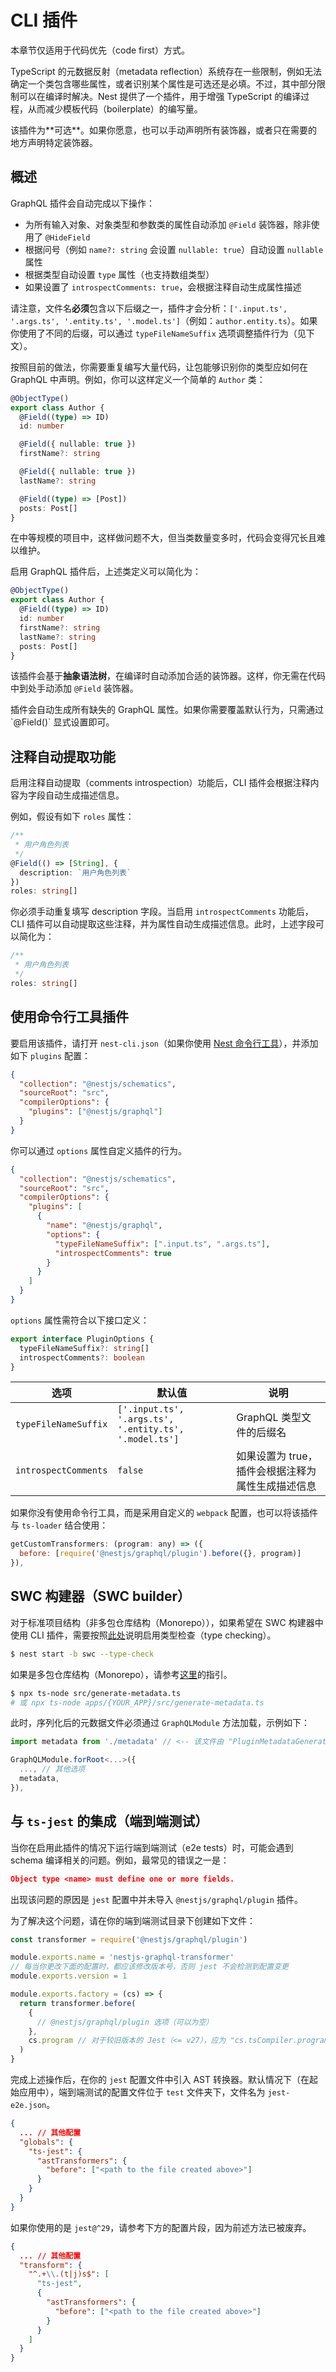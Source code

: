 # CLI 插件

<CalloutInfo type="warning">

本章节仅适用于代码优先（code first）方式。

</CalloutInfo>

TypeScript 的元数据反射（metadata reflection）系统存在一些限制，例如无法确定一个类包含哪些属性，或者识别某个属性是可选还是必填。不过，其中部分限制可以在编译时解决。Nest 提供了一个插件，用于增强 TypeScript 的编译过程，从而减少模板代码（boilerplate）的编写量。

<CalloutInfo>
  该插件为**可选**。如果你愿意，也可以手动声明所有装饰器，或者只在需要的地方声明特定装饰器。
</CalloutInfo>

## 概述

GraphQL 插件会自动完成以下操作：

- 为所有输入对象、对象类型和参数类的属性自动添加 `@Field` 装饰器，除非使用了 `@HideField`
- 根据问号（例如 `name?: string` 会设置 `nullable: true`）自动设置 `nullable` 属性
- 根据类型自动设置 `type` 属性（也支持数组类型）
- 如果设置了 `introspectComments: true`，会根据注释自动生成属性描述

请注意，文件名**必须**包含以下后缀之一，插件才会分析：`['.input.ts', '.args.ts', '.entity.ts', '.model.ts']`（例如：`author.entity.ts`）。如果你使用了不同的后缀，可以通过 `typeFileNameSuffix` 选项调整插件行为（见下文）。

按照目前的做法，你需要重复编写大量代码，让包能够识别你的类型应如何在 GraphQL 中声明。例如，你可以这样定义一个简单的 `Author` 类：

```ts filename='authors/models/author.model.ts'
@ObjectType()
export class Author {
  @Field((type) => ID)
  id: number

  @Field({ nullable: true })
  firstName?: string

  @Field({ nullable: true })
  lastName?: string

  @Field((type) => [Post])
  posts: Post[]
}
```

在中等规模的项目中，这样做问题不大，但当类数量变多时，代码会变得冗长且难以维护。

启用 GraphQL 插件后，上述类定义可以简化为：

```ts filename='authors/models/author.model.ts'
@ObjectType()
export class Author {
  @Field((type) => ID)
  id: number
  firstName?: string
  lastName?: string
  posts: Post[]
}
```

该插件会基于**抽象语法树**，在编译时自动添加合适的装饰器。这样，你无需在代码中到处手动添加 `@Field` 装饰器。

<CalloutInfo>
  插件会自动生成所有缺失的 GraphQL 属性。如果你需要覆盖默认行为，只需通过
  `@Field()` 显式设置即可。
</CalloutInfo>

## 注释自动提取功能

启用注释自动提取（comments introspection）功能后，CLI 插件会根据注释内容为字段自动生成描述信息。

例如，假设有如下 `roles` 属性：

```ts
/**
 * 用户角色列表
 */
@Field(() => [String], {
  description: `用户角色列表`
})
roles: string[]
```

你必须手动重复填写 description 字段。当启用 `introspectComments` 功能后，CLI 插件可以自动提取这些注释，并为属性自动生成描述信息。此时，上述字段可以简化为：

```ts
/**
 * 用户角色列表
 */
roles: string[]
```

## 使用命令行工具插件

要启用该插件，请打开 `nest-cli.json`（如果你使用 [Nest 命令行工具](/cli/overview)），并添加如下 `plugins` 配置：

```json
{
  "collection": "@nestjs/schematics",
  "sourceRoot": "src",
  "compilerOptions": {
    "plugins": ["@nestjs/graphql"]
  }
}
```

你可以通过 `options` 属性自定义插件的行为。

```json
{
  "collection": "@nestjs/schematics",
  "sourceRoot": "src",
  "compilerOptions": {
    "plugins": [
      {
        "name": "@nestjs/graphql",
        "options": {
          "typeFileNameSuffix": [".input.ts", ".args.ts"],
          "introspectComments": true
        }
      }
    ]
  }
}
```

`options` 属性需符合以下接口定义：

```ts
export interface PluginOptions {
  typeFileNameSuffix?: string[]
  introspectComments?: boolean
}
```

| 选项                 | 默认值                                                 | 说明                                              |
| -------------------- | ------------------------------------------------------ | ------------------------------------------------- |
| `typeFileNameSuffix` | `['.input.ts', '.args.ts', '.entity.ts', '.model.ts']` | GraphQL 类型文件的后缀名                          |
| `introspectComments` | `false`                                                | 如果设置为 true，插件会根据注释为属性生成描述信息 |

如果你没有使用命令行工具，而是采用自定义的 `webpack` 配置，也可以将该插件与 `ts-loader` 结合使用：

```js
getCustomTransformers: (program: any) => ({
  before: [require('@nestjs/graphql/plugin').before({}, program)]
}),
```

## SWC 构建器（SWC builder）

对于标准项目结构（非多包仓库结构（Monorepo）），如果希望在 SWC 构建器中使用 CLI 插件，需要按照[此处](/recipes/swc#type-checking)说明启用类型检查（type checking）。

```bash
$ nest start -b swc --type-check
```

如果是多包仓库结构（Monorepo），请参考[这里](/recipes/swc#monorepo-and-cli-plugins)的指引。

```bash
$ npx ts-node src/generate-metadata.ts
# 或 npx ts-node apps/{YOUR_APP}/src/generate-metadata.ts
```

此时，序列化后的元数据文件必须通过 `GraphQLModule` 方法加载，示例如下：

```ts
import metadata from './metadata' // <-- 该文件由 "PluginMetadataGenerator" 自动生成

GraphQLModule.forRoot<...>({
  ..., // 其他选项
  metadata,
}),
```

## 与 `ts-jest` 的集成（端到端测试）

当你在启用此插件的情况下运行端到端测试（e2e tests）时，可能会遇到 schema 编译相关的问题。例如，最常见的错误之一是：

```json
Object type <name> must define one or more fields.
```

出现该问题的原因是 `jest` 配置中并未导入 `@nestjs/graphql/plugin` 插件。

为了解决这个问题，请在你的端到端测试目录下创建如下文件：

```js
const transformer = require('@nestjs/graphql/plugin')

module.exports.name = 'nestjs-graphql-transformer'
// 每当你更改下面的配置时，都应该修改版本号，否则 jest 不会检测到配置变更
module.exports.version = 1

module.exports.factory = (cs) => {
  return transformer.before(
    {
      // @nestjs/graphql/plugin 选项（可以为空）
    },
    cs.program // 对于较旧版本的 Jest（<= v27），应为 "cs.tsCompiler.program"
  )
}
```

完成上述操作后，在你的 `jest` 配置文件中引入 AST 转换器。默认情况下（在起始应用中），端到端测试的配置文件位于 `test` 文件夹下，文件名为 `jest-e2e.json`。

```json
{
  ... // 其他配置
  "globals": {
    "ts-jest": {
      "astTransformers": {
        "before": ["<path to the file created above>"]
      }
    }
  }
}
```

如果你使用的是 `jest@^29`，请参考下方的配置片段，因为前述方法已被废弃。

```json
{
  ... // 其他配置
  "transform": {
    "^.+\\.(t|j)s$": [
      "ts-jest",
      {
        "astTransformers": {
          "before": ["<path to the file created above>"]
        }
      }
    ]
  }
}
```
